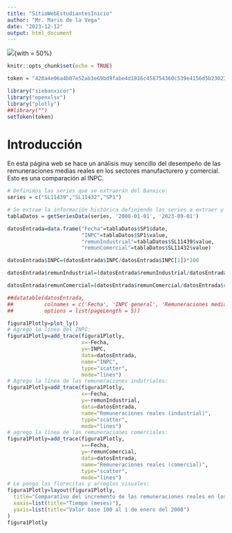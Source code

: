 ```yaml
---
title: "SitioWebEstudiantesInicio"
author: "Mr. Mario de la Vega"
date: "2023-12-12"
output: html_document
---
```

![](umsnh100a.jpg){with = 50%}
```r
knitr::opts_chunk$set(echo = TRUE)

token = "420a4e06a4b07e52ab3e69bd9fabe4d1816c458754360c539e4156d5b23023c7"

library("siebanxicor")
library("openxlsx")
library("plotly")
##library("")
setToken(token)
```

# Introducción

En esta página web se hace un análisis muy sencillo del desempeño de las remuneraciones
medias reales en los sectores manufacturero y comercial. Esto es una comparación al INPC.

```r
# Definimos las series que se extraerán del Banxico:
series = c("SL11439","SL11432","SP1")

# Se extrae la información histórica definiendo las series a extraer y la fecha tanto inicial como final de los datos.
tablaDatos = getSeriesData(series, '2008-01-01', '2023-09-01')

datosEntrada=data.frame("Fecha"=tablaDatos$SP1$date,
                        "INPC"=tablaDatos$SP1$value,
                        "remunIndustrial"=tablaDatos$SL11439$value,
                        "remunComercial"=tablaDatos$SL11432$value)

datosEntrada$INPC=(datosEntrada$INPC/datosEntrada$INPC[1])*100

datosEntrada$remunIndustrial=(datosEntrada$remunIndustrial/datosEntrada$remunIndustrial[1])*100

datosEntrada$remunComercial=(datosEntrada$remunComercial/datosEntrada$remunComercial[1])*100

##datatable(datosEntrada,
##          colnames = c('Fecha', 'INPC general', 'Remuneraciones medias industriales', ##'Remuneraciones medias comerciales'),
##          options = list(pageLength = 5))
```


```r
figura1Plotly=plot_ly()
# Agrego la línea del INPC:
figura1Plotly=add_trace(figura1Plotly,
                        x=~Fecha,
                        y=~INPC,
                        data=datosEntrada,
                        name="INPC",
                        type="scatter",
                        mode="lines")
# Agrego la línea de las remuneraciones indutriales:
figura1Plotly=add_trace(figura1Plotly,
                        x=~Fecha,
                        y=~remunIndustrial,
                        data=datosEntrada,
                        name="Remuneraciones reales (industrial)",
                        type="scatter",
                        mode="lines")
# agrego la línea de las remuneraciones comerciales:
figura1Plotly=add_trace(figura1Plotly,
                        x=~Fecha,
                        y=~remunComercial,
                        data=datosEntrada,
                        name="Remuneraciones reales (comercial)",
                        type="scatter",
                        mode="lines")
# Le pongo las florecitas y arreglos visuales:
figura1Plotly=layout(figura1Plotly,
  title="Comparativo del incremento de las remuneraciones reales en los sectores industrial y comercial v.s. el INPC",
  xaxis=list(title="Tiempo (meses)"),
  yaxis=list(title="Valor base 100 al 1 de enero del 2008")
)
figura1Plotly

```

